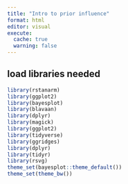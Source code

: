 ```yaml
---
title: "Intro to prior influence"
format: html
editor: visual
execute:
  cache: true
  warning: false
---
```


## load libraries needed

```r
library(rstanarm)
library(ggplot2)
library(bayesplot)
library(blavaan)
library(dplyr)
library(magick)
library(ggplot2)
library(tidyverse)
library(ggridges)
library(dplyr)
library(tidyr)
library(rsvg)
theme_set(bayesplot::theme_default())
theme_set(theme_bw())

```

# 
